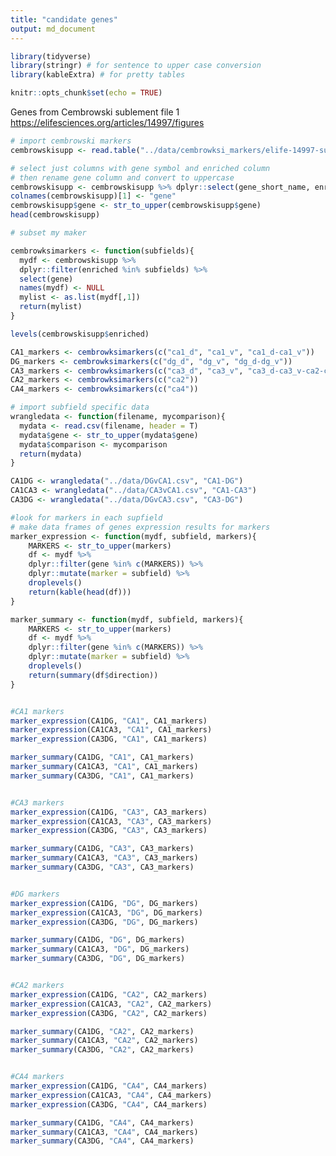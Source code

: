 ```yaml
---
title: "candidate genes"
output: md_document
---
```


```r
library(tidyverse)
library(stringr) # for sentence to upper case conversion
library(kableExtra) # for pretty tables

knitr::opts_chunk$set(echo = TRUE)
```

Genes from Cembrowski sublement file 1 <https://elifesciences.org/articles/14997/figures>

```r
# import cembrowski markers
cembrowskisupp <- read.table("../data/cembrowksi_markers/elife-14997-supp1-v1_dendrogram.txt", sep="\t", header = T)

# select just columns with gene symbol and enriched column
# then rename gene column and convert to uppercase
cembrowskisupp <- cembrowskisupp %>% dplyr::select(gene_short_name, enriched) 
colnames(cembrowskisupp)[1] <- "gene"
cembrowskisupp$gene <- str_to_upper(cembrowskisupp$gene)
head(cembrowskisupp)

# subset my maker

cembrowksimarkers <- function(subfields){
  mydf <- cembrowskisupp %>% 
  dplyr::filter(enriched %in% subfields) %>% 
  select(gene)
  names(mydf) <- NULL
  mylist <- as.list(mydf[,1])
  return(mylist)
}

levels(cembrowskisupp$enriched)

CA1_markers <- cembrowksimarkers(c("ca1_d", "ca1_v", "ca1_d-ca1_v"))
DG_markers <- cembrowksimarkers(c("dg_d", "dg_v", "dg_d-dg_v"))
CA3_markers <- cembrowksimarkers(c("ca3_d", "ca3_v", "ca3_d-ca3_v-ca2-ca1_d-ca1_v"))
CA2_markers <- cembrowksimarkers(c("ca2"))
CA4_markers <- cembrowksimarkers(c("ca4"))

```


```r
# import subfield specific data
wrangledata <- function(filename, mycomparison){
  mydata <- read.csv(filename, header = T)
  mydata$gene <- str_to_upper(mydata$gene)
  mydata$comparison <- mycomparison
  return(mydata)
}

CA1DG <- wrangledata("../data/DGvCA1.csv", "CA1-DG")
CA1CA3 <- wrangledata("../data/CA3vCA1.csv", "CA1-CA3")
CA3DG <- wrangledata("../data/DGvCA3.csv", "CA3-DG")
```

```r
#look for markers in each supfield
# make data frames of genes expression results for markers 
marker_expression <- function(mydf, subfield, markers){
    MARKERS <- str_to_upper(markers)
    df <- mydf %>%
    dplyr::filter(gene %in% c(MARKERS)) %>%
    dplyr::mutate(marker = subfield) %>%
    droplevels()
    return(kable(head(df)))
}

marker_summary <- function(mydf, subfield, markers){
    MARKERS <- str_to_upper(markers)
    df <- mydf %>%
    dplyr::filter(gene %in% c(MARKERS)) %>%
    dplyr::mutate(marker = subfield) %>%
    droplevels()
    return(summary(df$direction))
}


#CA1 markers
marker_expression(CA1DG, "CA1", CA1_markers)
marker_expression(CA1CA3, "CA1", CA1_markers)
marker_expression(CA3DG, "CA1", CA1_markers)

marker_summary(CA1DG, "CA1", CA1_markers)
marker_summary(CA1CA3, "CA1", CA1_markers)
marker_summary(CA3DG, "CA1", CA1_markers)


#CA3 markers
marker_expression(CA1DG, "CA3", CA3_markers)
marker_expression(CA1CA3, "CA3", CA3_markers)
marker_expression(CA3DG, "CA3", CA3_markers)

marker_summary(CA1DG, "CA3", CA3_markers)
marker_summary(CA1CA3, "CA3", CA3_markers)
marker_summary(CA3DG, "CA3", CA3_markers)


#DG markers
marker_expression(CA1DG, "DG", DG_markers)
marker_expression(CA1CA3, "DG", DG_markers)
marker_expression(CA3DG, "DG", DG_markers)

marker_summary(CA1DG, "DG", DG_markers)
marker_summary(CA1CA3, "DG", DG_markers)
marker_summary(CA3DG, "DG", DG_markers)


#CA2 markers
marker_expression(CA1DG, "CA2", CA2_markers)
marker_expression(CA1CA3, "CA2", CA2_markers)
marker_expression(CA3DG, "CA2", CA2_markers)

marker_summary(CA1DG, "CA2", CA2_markers)
marker_summary(CA1CA3, "CA2", CA2_markers)
marker_summary(CA3DG, "CA2", CA2_markers)


#CA4 markers
marker_expression(CA1DG, "CA4", CA4_markers)
marker_expression(CA1CA3, "CA4", CA4_markers)
marker_expression(CA3DG, "CA4", CA4_markers)

marker_summary(CA1DG, "CA4", CA4_markers)
marker_summary(CA1CA3, "CA4", CA4_markers)
marker_summary(CA3DG, "CA4", CA4_markers)

```